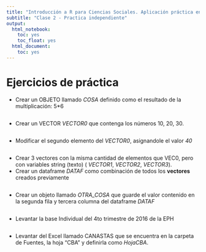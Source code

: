 ```yaml
---
title: "Introducción a R para Ciencias Sociales. Aplicación práctica en la EPH"
subtitle: "Clase 2 - Practica independiente"
output:
  html_notebook:
    toc: yes
    toc_float: yes
  html_document:
    toc: yes
---
```



# Ejercicios de práctica

- Crear un OBJETO llamado _COSA_ definido como el resultado de la multiplicación: 5*6
```r

```


- Crear un VECTOR _VECTOR0_ que contenga los números 10, 20, 30.
```r

```


- Modificar el segundo elemento del _VECTOR0_, asignandole el valor *40*
```r

```


- Crear 3 vectores con la misma cantidad de elementos que VEC0, pero con variables string (texto) ( _VECTOR1_, _VECTOR2_, _VECTOR3_).
- Crear un dataframe _DATAF_ como combinación de todos los __vectores__ creados previamente
```r

```


- Crear un objeto llamado *OTRA_COSA* que guarde el valor contenido en la segunda fila y tercera columna del dataframe _DATAF_
```r

```


- Levantar la base Individual del 4to trimestre de 2016 de la EPH
```r

```


- Levantar del Excel llamado CANASTAS que se encuentra en la carpeta de Fuentes, la hoja "CBA" y definirla como _HojaCBA_.
```r

```

